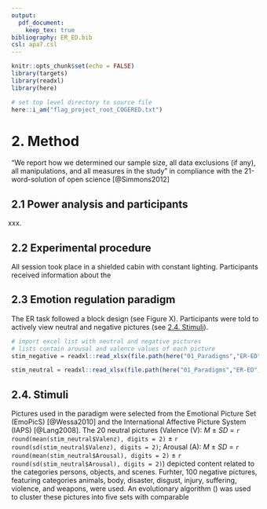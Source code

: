 ```yaml
---
output: 
  pdf_document:
    keep_tex: true
bibliography: ER_ED.bib
csl: apa7.csl
---
```


```r
knitr::opts_chunk$set(echo = FALSE)
library(targets)
library(readxl)
library(here)

# set top level directory to source file
here::i_am("flag_project_root_COGERED.txt")
```

# 2. Method

"We report how we determined our sample size, all data exclusions (if any), all manipulations, and all measures in the study" in compliance with the 21-word-solution of open science [@Simmons2012]

## 2.1 Power analysis and participants

xxx.

## 2.2 Experimental procedure

All session took place in a shielded cabin with constant lighting. Participants received information about the 

## 2.3 Emotion regulation paradigm 

The ER task followed a block design (see Figure X). Participants were told to actively view neutral and negative pictures (see [2.4. Stimuli](##stimuli)).

```r
# import excel list with neutral and negative pictures
# lists contain arousal and valence values of each picture
stim_negative = readxl::read_xlsx(file.path(here("01_Paradigms","ER-ED","ER_ED","Stimuli","negative.xlsx")), range = cell_cols("A:D"))

stim_neutral = readxl::read_xlsx(file.path(here("01_Paradigms","ER-ED","ER_ED","Stimuli","neutral.xlsx")), range = cell_rows(1:21))

```
## 2.4. Stimuli

Pictures used in the paradigm were selected from the Emotional Picture Set (EmoPicS) [@Wessa2010] and the International Affective Picture System (IAPS) [@Lang2008]. The 20 neutral pictures (Valence (V): _M_ $\pm$ _SD_ = `r round(mean(stim_neutral$Valenz), digits = 2)` $\pm$ `r round(sd(stim_neutral$Valenz), digits = 2)`; Arousal (A): _M_ $\pm$ _SD_ = `r round(mean(stim_neutral$Arousal), digits = 2)` $\pm$ `r round(sd(stim_neutral$Arousal), digits = 2)`) depicted content related to the categories persons, objects, and scenes. Furhter, 100 negative pictures, featuring categories animals, body, disaster, disgust, injury, suffering, violence, and weapons, were used. An evolutionary algorithm () was used to cluster these pictures into five sets with comparable  